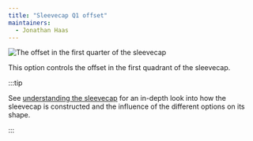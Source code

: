 ```yaml
---
title: "Sleevecap Q1 offset"
maintainers:
  - Jonathan Haas
---
```


![The offset in the first quarter of the sleevecap](./sleevecapq1offset.svg)

This option controls the offset in the first quadrant of the sleevecap.

:::tip


See [understanding the sleevecap](/docs/designs/brian/options#understanding-the-sleevecap) for an in-depth
look into how the sleevecap is constructed and the influence of the different options on its shape.

:::




